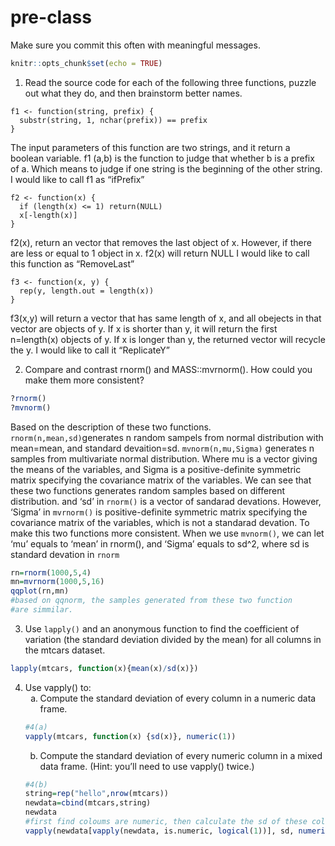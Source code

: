 # pre-class


Make sure you commit this often with meaningful messages. 



```r
knitr::opts_chunk$set(echo = TRUE)
```


1. Read the source code for each of the following three functions, puzzle out what they do, and then brainstorm better names.

```
f1 <- function(string, prefix) {
  substr(string, 1, nchar(prefix)) == prefix
}
```
The input parameters of this function are two strings, and it return a
boolean variable.
f1 (a,b) is the function to judge that whether b is a prefix of a.
Which means to judge if one string is the beginning of the other string.
I would like to call f1 as "ifPrefix"

```
f2 <- function(x) {
  if (length(x) <= 1) return(NULL)
  x[-length(x)]
}
```
f2(x), return an vector that removes the last object of x. However, if there
are less or equal to 1 object in x. f2(x) will return NULL
I would like to call this function as "RemoveLast"
```
f3 <- function(x, y) {
  rep(y, length.out = length(x))
}
```

f3(x,y) will return a vector that has same length of x, and all obejects in that vector 
are objects of y. If x is shorter than y, it will return the first n=length(x) objects 
of y. If x is longer than y, the returned vector will recycle the y.
I would like to call it "ReplicateY"


2. Compare and contrast rnorm() and MASS::mvrnorm(). How could you make them more consistent?
```r
?rnorm()
?mvnorm()
```

Based on the description of these two functions.
`rnorm(n,mean,sd)`generates n random sampels from normal distribution with mean=mean, and standard
devaition=sd. 
`mvnorm(n,mu,Sigma)` generates n samples from multivariate normal distribution. Where mu is a vector giving the means of the variables, and Sigma is a positive-definite symmetric matrix specifying the covariance matrix of the variables.
We can see that these two functions generates random samples based on different distribution.
and 'sd' in `rnorm()` is a vector of sandarad devations. However, 'Sigma' in `mvrnorm()` is
positive-definite symmetric matrix specifying the covariance matrix of the variables, which is
not a standarad devation. 
To make this two functions more consistent. When we use `mvnorm()`, we can let 'mu' equals to
'mean' in rnorm(), and 'Sigma' equals to sd^2, where sd is standard devation in `rnorm`

```r
rn=rnorm(1000,5,4)
mn=mvrnorm(1000,5,16)
qqplot(rn,mn)
#based on qqnorm, the samples generated from these two function 
#are simmilar.

```

3. Use `lapply()` and an anonymous function to find the coefficient of variation (the standard deviation divided by the mean) for all columns in the mtcars dataset. 

```r
lapply(mtcars, function(x){mean(x)/sd(x)})
```

4. Use vapply() to:
    a. Compute the standard deviation of every column in a numeric data frame.
```r
#4(a)
vapply(mtcars, function(x) {sd(x)}, numeric(1))
```
     b. Compute the standard deviation of every numeric column in a mixed data frame. (Hint: you’ll need to use vapply() twice.)
```r
#4(b)
string=rep("hello",nrow(mtcars))
newdata=cbind(mtcars,string)
newdata
#first find coloums are numeric, then calculate the sd of these coloums
vapply(newdata[vapply(newdata, is.numeric, logical(1))], sd, numeric(1))
```

